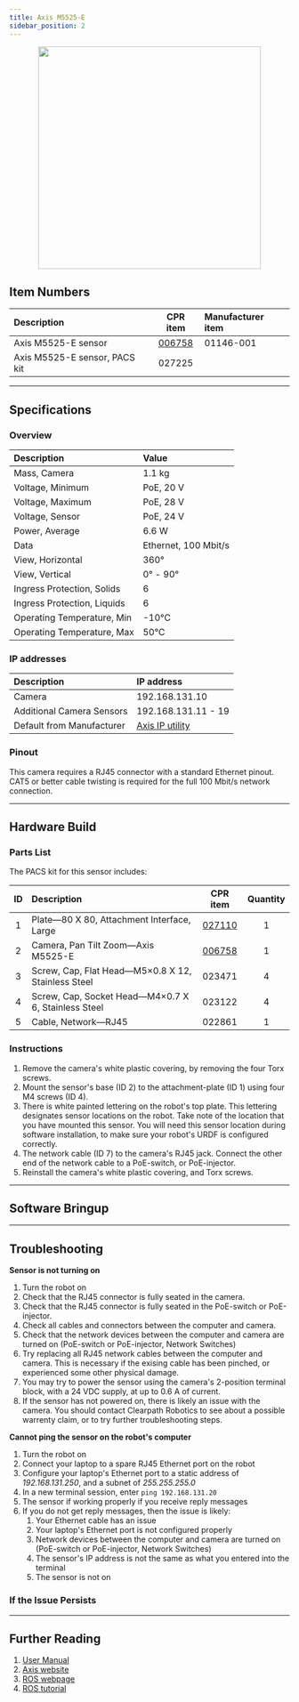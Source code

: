 ```yaml
---
title: Axis M5525-E
sidebar_position: 2
---
```



<center>
  <img
    src="/img/sensor_images/sensor_axis_m5525_e_1.png"
    width="400"
  />
</center>

<Safety />

## Item Numbers

| Description                   |                         CPR item                         | Manufacturer item |
| :---------------------------- | :------------------------------------------------------: | :---------------- |
| Axis M5525-E sensor           | [006758](/assets/pdf/clearpath_robotics_006758-TDS1.pdf) | 01146-001         |
| Axis M5525-E sensor, PACS kit |                          027225                          |                   |

---

## Specifications

### Overview

| Description                 | Value                |
| :-------------------------- | :------------------- |
| Mass, Camera                | 1.1 kg               |
| Voltage, Minimum            | PoE, 20 V            |
| Voltage, Maximum            | PoE, 28 V            |
| Voltage, Sensor             | PoE, 24 V            |
| Power, Average              | 6.6 W                |
| Data                        | Ethernet, 100 Mbit/s |
| View, Horizontal            | 360°                 |
| View, Vertical              | 0° - 90°             |
| Ingress Protection, Solids  | 6                    |
| Ingress Protection, Liquids | 6                    |
| Operating Temperature, Min  | -10°C                |
| Operating Temperature, Max  | 50°C                 |

### IP addresses

| Description               | IP address                                                  |
| :------------------------ | :---------------------------------------------------------- |
| Camera                    | 192.168.131.10                                              |
| Additional Camera Sensors | 192.168.131.11 - 19                                         |
| Default from Manufacturer | [Axis IP utility](https://help.axis.com/access-your-device) |

### Pinout

This camera requires a RJ45 connector with a standard Ethernet pinout.
CAT5 or better cable twisting is required for the full 100 Mbit/s network connection.

---

## Hardware Build

### Parts List

The PACS kit for this sensor includes:

| ID  | Description                                         |                         CPR item                         | Quantity |
| :-: | :-------------------------------------------------- | :------------------------------------------------------: | :------: |
|  1  | Plate—80 X 80, Attachment Interface, Large          |   [027110](/assets/pdf/clearpath_robotics_027110.pdf)    |    1     |
|  2  | Camera, Pan Tilt Zoom—Axis M5525-E                  | [006758](/assets/pdf/clearpath_robotics_006758-TDS1.pdf) |    1     |
|  3  | Screw, Cap, Flat Head—M5×0.8 X 12, Stainless Steel  |                          023471                          |    4     |
|  4  | Screw, Cap, Socket Head—M4×0.7 X 6, Stainless Steel |                          023122                          |    4     |
|  5  | Cable, Network—RJ45                                 |                          022861                          |    1     |

### Instructions

1.  Remove the camera's white plastic covering, by removing the four Torx screws.
2.  Mount the sensor's base (ID 2) to the attachment-plate (ID 1) using four M4 screws (ID 4).
3.  There is white painted lettering on the robot's top plate.
    This lettering designates sensor locations on the robot.
    Take note of the location that you have mounted this sensor.
    You will need this sensor location during software installation, to make sure your robot's URDF is configured correctly.
4.  The network cable (ID 7) to the camera's RJ45 jack.
    Connect the other end of the network cable to a PoE-switch, or PoE-injector.
5.  Reinstall the camera's white plastic covering, and Torx screws.

---

## Software Bringup

<SoftwareBringup />

---

## Troubleshooting

**Sensor is not turning on**

1.  Turn the robot on
2.  Check that the RJ45 connector is fully seated in the camera.
3.  Check that the RJ45 connector is fully seated in the PoE-switch or PoE-injector.
4.  Check all cables and connectors between the computer and camera.
5.  Check that the network devices between the computer and camera are turned on (PoE-switch or PoE-injector, Network Switches)
6.  Try replacing all RJ45 network cables between the computer and camera.
    This is necessary if the exising cable has been pinched, or experienced some other physical damage.
7.  You may try to power the sensor using the camera's 2-position terminal block, with a 24 VDC supply, at up to 0.6 A of current.
8.  If the sensor has not powered on, there is likely an issue with the camera.
    You should contact Clearpath Robotics to see about a possible warrenty claim, or to try further troubleshooting steps.

**Cannot ping the sensor on the robot's computer**

1.  Turn the robot on
2.  Connect your laptop to a spare RJ45 Ethernet port on the robot
3.  Configure your laptop's Ethernet port to a static address of _192.168.131.250_, and a subnet of _255.255.255.0_
4.  In a new terminal session, enter `ping 192.168.131.20`
5.  The sensor if working properly if you receive reply messages
6.  If you do not get reply messages, then the issue is likely:
    1.  Your Ethernet cable has an issue
    2.  Your laptop's Ethernet port is not configured properly
    3.  Network devices between the computer and camera are turned on (PoE-switch or PoE-injector, Network Switches)
    4.  The sensor's IP address is not the same as what you entered into the terminal
    5.  The sensor is not on

### If the Issue Persists

<Support />

---

## Further Reading

1. [User Manual](/assets/pdf/clearpath_robotics_006758-TDS2.pdf)
2. [Axis website](https://www.axis.com/products/axis-m5525-e)
3. [ROS webpage](http://wiki.ros.org/axis_camera)
4. [ROS tutorial](http://wiki.ros.org/axis_camera/Tutorials/SettingUpAxisNetworkCamera)
